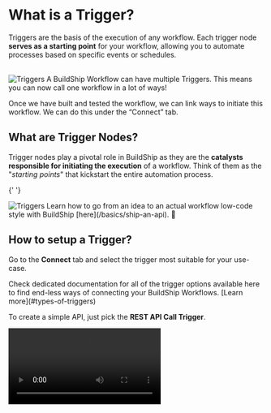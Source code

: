 

# What is a Trigger?

Triggers are the basis of the execution of any workflow. Each trigger node **serves as a starting point** for your
workflow, allowing you to automate processes based on specific events or schedules.

<br />
<Image src={triggers1} alt='Triggers' width={1200} priority={true} />

<Callout>
  A BuildShip Workflow can have multiple Triggers. This means you can now call one workflow in a lot of ways!
</Callout>

Once we have built and tested the workflow, we can link ways to initiate this workflow. We can do this under the
“Connect” tab.

## What are Trigger Nodes?

Trigger nodes play a pivotal role in BuildShip as they are the **catalysts responsible for initiating the execution** of
a workflow. Think of them as the "_starting points_" that kickstart the entire automation process.

{' '}

<Image src={triggers2} alt='Triggers' width={1200} />

<Callout type='info' emoji='💡'>
  Learn how to go from an idea to an actual workflow low-code style with BuildShip [here](/basics/ship-an-api). 🚀
</Callout>

## How to setup a Trigger?

Go to the **Connect** tab and select the trigger most suitable for your use-case.

<Callout type='info'>
  Check dedicated documentation for all of the trigger options available here to find end-less ways of connecting your
  BuildShip Workflows. [Learn more](#types-of-triggers)
</Callout>

To create a simple API, just pick the **REST API Call Trigger**.

<Video src='/assets/connecting-triggers.mp4' />

- Fill out the required inputs in the **Setup** section.
- Hit **Connect**.
- Once your trigger has successfully been connected, you'll be able to access additional settings to configure your
  workflow inputs and outputs.

<Callout type='info'>
  BuildShip Workflows now let you build without the hassle of connecting a trigger first! Build your logic in your
  playground end to end. Set up ways to trigger your flows whenever you are ready! [Learn more](/workflows)
</Callout>

## Workflow Inputs Schema set up

The **Workflow inputs schema** option lists all of your workflow inputs (required/optional). The Inputs for your
workflow have already been defined in the **Workflow Inputs**.

<Callout type='info'>
  We can also dynamically set workflow outputs based on your trigger data using the Get Data feature. [Learn
  more](#get-data)
</Callout>

Click on the `(x)` icon to open the context menu. The `Trigger Data` object is the output values returned by the trigger
you've added. Each trigger returns a different set of outputs, for example: **REST API Call Trigger** returns **Query**,
**Headers**, and **Body** for each incoming request.

<br />
<Image src={triggerInputSchema} width={1200} alt='Trigger input schema' />

<Callout type='info'>
  To access any of the values we can use the *dot annotation*. For example, we wish to access the value for the `prompt`
  from the **query parameters** of the request. We can select the prompt object from the context menu and use the dot
  annotation to access the prompt value.
</Callout>

## Workflow Output set up

The **Workflow output** section let's you define the format and values of the response your workflow will return. The
Outputs for your workflow have already been defined in the [Output Node](/core-nodes/output-node) in your workflow.

This section let's you access the `Flow Output` object which contains the workflow outputs, if applicable for the
selected trigger.

<br />
<Image src={triggerOutputSchema} width={1200} alt='Trigger output schema' />

## Get Data

Imagine you have a trigger set up, but you're not sure what the incoming request looks like to map it to the inputs in
your workflow. To make things easier, we can make use of the Get Data feature in the post-setup preview screen.

The **Get Data feature let's you fetch the latest request** to the set up endpoint and **define your Workflow Input
Schema based on the request**.

### How to use Get Data?

- Make sure to **Connect** your Trigger
- The trigger supports the Get Data feature if you see it on the preview tab after the trigger has been connected.
- If its an **integration-based trigger**, like the **Stripe**, **Lemon Squeezy**, **Supabase**, etc. we can either go
  to the **respective developer dashboard to send a dummy webhook request** (if supported), or trigger the event which
  calls this webhook.

<Callout>
  **For example**, if the Supabase trigger is set to listen to the `create`, and `update` events, we can manipulate the
  table data to cause an update event to trigger our webhook.
</Callout>

- In case of an **API-based trigger**, just copy over the endpoint in the to your front-end client or API Testing
  Platform like Postman, or Hoppscotch. Send a request to the given endpoint.

<Image src={triggerGetDataRequest} alt='trigger get data request' width={1200} />
<Callout type='info'>
  The Get Data fetches the last request sent to the endpoint. You can **run this anytime you have a request previously
  sent to the endpoint**, and isn't required to be in real-time.
</Callout>

Once a request is found delivered to the endpoint, you'll be **displayed a tree structure of the properties received**
in the request. **Select the required inputs for your workflow and click on “Add inputs to schema”**. This would
automatically add the selected properties as inputs to your workflow auto-mapped.

<br />
<Image src={triggerGetData} alt='trigger get data' width={1200} />

## Supported Triggers

Below you'll find detailed explaination and examples of our most popular Triggers types:

### Rest API Triggers

<Cards num={2}>
  <Card image arrow title='Rest API Call' href='/triggers-rest-api/rest-api'>
    <>![Rest API Call Trigger](/nodes/rest-api-1.png)</>
  </Card>
  <Card image arrow title='Firebase Auth Request Trigger' href='/triggers-rest-api/firebase-auth'>
    <>![Firebase Auth Request Trigger](/assets/fb-auth-2.png)</>
  </Card>
  <Card image arrow title='Rest API File Upload Trigger' href='/triggers-rest-api/file-upload'>
    <>![Rest API File Upload Trigger](/assets/file-upload-1.png)</>
  </Card>
  <Card image arrow title='Rest API File Upload (Auth) Trigger' href='/triggers-rest-api/firebase-file-upload'>
    <>![Rest API File Upload (Auth) Trigger](/assets/firebase-file-upload-1.png)</>
  </Card>
</Cards>

### Scheduled Triggers

<Cards num={2}>
  <Card image arrow title='Scheduled Cron' href='/triggers-scheduled/scheduled-cron'>
    <>![Scheduled Cron Trigger](/nodes/cron-1.png)</>
  </Card>
  <Card image arrow title='Scheduled Interval' href='/triggers-scheduled/scheduled-interval'>
    <>![Scheduled Interval Trigger](/nodes/interval-1.png)</>
  </Card>
</Cards>

### Database Triggers

<Cards num={2}>
  <Card image arrow title='Rowy Trigger' href='/triggers-database/rowy-trigger'>
    <>![Rowy Trigger](/assets/rowy-trigger-1.png)</>
  </Card>
  <Card image arrow title='Supabase Trigger' href='/triggers-database/supabase-trigger'>
    <>![Supabase Trigger](/assets/supaTrigger2.png)</>
  </Card>
  <Card image arrow title='MongoDB Trigger' href='/triggers-database/mongodb-trigger'>
    <>![MongoDB Trigger](/assets/mongo-1.png)</>
  </Card>
</Cards>

### Payment Triggers

<Cards num={2}>
  <Card image arrow title='Stripe Trigger' href='/triggers-payments/stripe'>
    <>![Stripe Trigger](/assets/stripe-trigger.png)</>
  </Card>
  <Card image arrow title='Lemon Squeezy Trigger' href='/triggers-payments/lemon-squeezy'>
    <>![Lemon Squeezy Trigger](/assets/lemon-og.png)</>
  </Card>
  <Card image arrow title='RevenueCat Trigger' href='/triggers-payments/revenue-cat'>
    <>![RevenueCat Trigger](/assets/revenuecat-og.png)</>
  </Card>
</Cards>

### Bot Triggers

<Cards num={2}>
  <Card image arrow title='Chatbot Bot Widget' href='/triggers-bots/chatbot'>
    <>![Chatbot Bot](/assets/chatbot-og.png)</>
  </Card>
  <Card image arrow title='Telegram Bot' href='/triggers-bots/telegram-bot'>
    <>![Telegram Bot](/nodes/telegram-bot.png)</>
  </Card>
  <Card image arrow title='WhatsApp Bot' href='/triggers-bots/whatsapp-bot'>
    <>![WhatsApp Bot](/nodes/whatsapp-bot.png)</>
  </Card>
</Cards>

### Integration Triggers

<Cards num={2}>
  <Card image arrow title='BuildShip Trigger' href='/triggers-integrations/buildship-trigger'>
    <>![BuildShip Trigger](/assets/bs-trigger-4.png)</>
  </Card>
  <Card image arrow title='Email Trigger' href='/triggers-integrations/email-trigger'>
    <>![Email Trigger](/nodes/email-1.png)</>
  </Card>
  <Card image arrow title='GitHub Trigger' href='/trigger-nodes/github-trigger'>
    <>![GitHub Trigger](/assets/github-trigger-og.png)</>
  </Card>
  <Card image arrow title='Notion Trigger' href='/triggers-integrations/notion-trigger'>
    <>![Notion Trigger](/assets/notion-og.png)</>
  </Card>
  <Card image arrow title='Webflow Trigger' href='/triggers-integrations/webflow-trigger'>
    <>![Webflow Trigger](/integrations/webflow/webflow-og.png)</>
  </Card>
  <Card image arrow title='YouTube Trigger' href='/triggers-integrations/youtube-trigger'>
    <>![YouTube Trigger](/assets/yt-trigger-og.png)</>
  </Card>
  <Card image arrow title='FlutterFlow Trigger' href='/triggers-integrations/flutterflow-triggers'>
    <>![FlutterFlow Trigger](/integrations/flutterflow/flutterflow.png)</>
  </Card>
</Cards>
